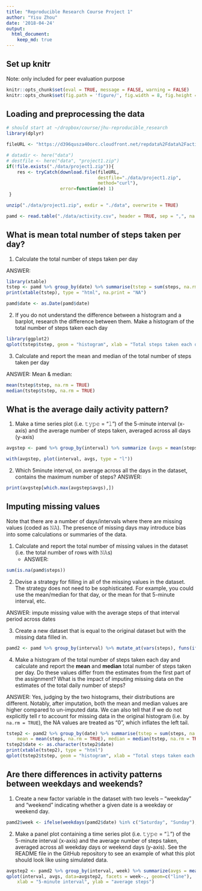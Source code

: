 ```yaml
---
title: "Reproducible Research Course Project 1"
author: "Yisu Zhou"
date: '2018-04-24'
output: 
  html_document:
    keep_md: true
---
```


## Set up knitr
Note: only included for peer evaluation purpose

```r
knitr::opts_chunk$set(eval = TRUE, message = FALSE, warning = FALSE)
knitr::opts_chunk$set(fig.path = 'figure/', fig.width = 8, fig.height = 6)
```

## Loading and preprocessing the data
```r
# should start at ~/dropbox/course/jhu-reproducible_research
library(dplyr)

fileURL <- "https://d396qusza40orc.cloudfront.net/repdata%2Fdata%2Factivity.zip"

# datadir <- here("data")
# destfile <- here("data", "project1.zip")
if(!file.exists("./data/project1.zip")){
    res <- tryCatch(download.file(fileURL,
                                  destfile="./data/project1.zip",
                                  method="curl"),
                    error=function(e) 1)
 }

unzip("./data/project1.zip", exdir = "./data", overwrite = TRUE)

pamd <- read.table("./data/activity.csv", header = TRUE, sep = ",", na.strings="NA", stringsAsFactors=F)

```

## What is mean total number of steps taken per day?
1. Calculate the total number of steps taken per day

ANSWER:
```r
library(xtable)
tstep <- pamd %>% group_by(date) %>% summarise(tstep = sum(steps, na.rm = TRUE))
print(xtable(tstep), type = "html", na.print = "NA")

pamd$date <- as.Date(pamd$date)
```

2. If you do not understand the difference between a histogram and a barplot, research the difference between them. Make a histogram of the total number of steps taken each day

```r
library(ggplot2)
qplot(tstep$tstep, geom = "histogram", xlab = "Total steps taken each day")
```

3. Calculate and report the mean and median of the total number of steps taken per day

ANSWER: Mean & median: 

```r
mean(tstep$tstep, na.rm = TRUE)
median(tstep$tstep, na.rm = TRUE)
```

## What is the average daily activity pattern?

1. Make a time series plot (i.e. 𝚝𝚢𝚙𝚎 = "𝚕") of the 5-minute interval (x-axis) and the average number of steps taken, averaged across all days (y-axis)

```r
avgstep <- pamd %>% group_by(interval) %>% summarize (avgs = mean(steps, na.rm = TRUE))

with(avgstep, plot(interval, avgs, type = "l"))
```

2. Which 5minute interval, on average across all the days in the dataset, contains the maximum number of steps?
ANSWER:

```r
print(avgstep[which.max(avgstep$avgs),])
```

## Imputing missing values
Note that there are a number of days/intervals where there are missing values (coded as 𝙽𝙰). The presence of missing days may introduce bias into some calculations or summaries of the data.

1. Calculate and report the total number of missing values in the dataset (i.e. the total number of rows with 𝙽𝙰s)
	+ ANSWER:

```r
sum(is.na(pamd$steps))
```

2. Devise a strategy for filling in all of the missing values in the dataset. The strategy does not need to be sophisticated. For example, you could use the mean/median for that day, or the mean for that 5-minute interval, etc.

ANSWER: impute missing value with the average steps of that interval period across dates

3. Create a new dataset that is equal to the original dataset but with the missing data filled in.

```r
pamd2 <- pamd %>% group_by(interval) %>% mutate_at(vars(steps), funs(ifelse(is.na(.), mean(steps, na.rm = TRUE), .)))
```	

4. Make a histogram of the total number of steps taken each day and calculate and report the **mean** and **median** total number of steps taken per day. Do these values differ from the estimates from the first part of the assignment? What is the impact of imputing missing data on the estimates of the total daily number of steps?

ANSWER: Yes, judging by the two histograms, their distributions are different. Notably, after imputation, both the mean and median values are higher compared to un-imputed data. We can also tell that if we do not explicitly tell r to account for missing data in the original histogram (i.e. by `na.rm = TRUE`), the NA values are treated as "0", which inflates the left tail.  

```r
tstep2 <- pamd2 %>% group_by(date) %>% summarise(tstep = sum(steps, na.rm = TRUE), 
	mean = mean(steps, na.rm = TRUE), median = median(tstep, na.rm = TRUE))
tstep2$date <- as.character(tstep2$date)
print(xtable(tstep2), type = "html")
qplot(tstep2$tstep, geom = "histogram", xlab = "Total steps taken each day")
```

## Are there differences in activity patterns between weekdays and weekends?

1. Create a new factor variable in the dataset with two levels – “weekday” and “weekend” indicating whether a given date is a weekday or weekend day.

```r
pamd2$week <- ifelse(weekdays(pamd2$date) %in% c("Saturday", "Sunday"), "weekend", "weekday")
```

2. Make a panel plot containing a time series plot (i.e. 𝚝𝚢𝚙𝚎 = "𝚕") of the 5-minute interval (x-axis) and the average number of steps taken, averaged across all weekday days or weekend days (y-axis). See the README file in the GitHub repository to see an example of what this plot should look like using simulated data.

```r
avgstep2 <- pamd2 %>% group_by(interval, week) %>% summarize(avgs = mean(steps, na.rm = TRUE))
qplot(interval, avgs, data=avgstep2, facets = week~., geom=c("line"),
	xlab = "5-minute interval", ylab = "average steps")

```
